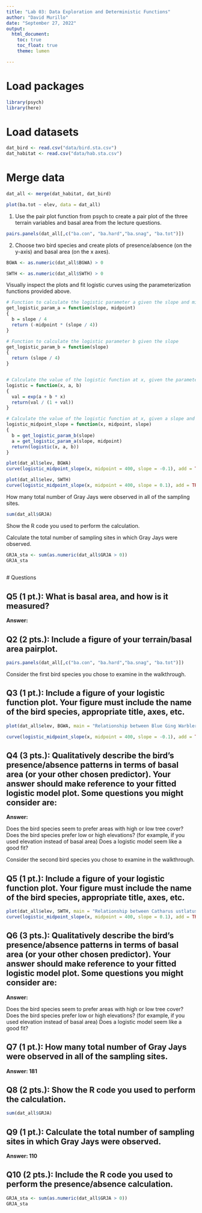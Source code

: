 ```yaml
---
title: "Lab 03: Data Exploration and Deterministic Functions"
author: "David Murillo"
date: "September 27, 2022"
output: 
  html_document:
    toc: true
    toc_float: true
    theme: lumen

---
```


# Load packages
```r
library(psych)
library(here)
```

# Load datasets
```r
dat_bird <- read.csv("data/bird.sta.csv")
dat_habitat <- read.csv("data/hab.sta.csv")

```

# Merge data
```r
dat_all <- merge(dat_habitat, dat_bird)

plot(ba.tot ~ elev, data = dat_all)
```

1. Use the pair plot function from psych to create a pair plot of the three terrain variables and basal area from the lecture questions.
```r

pairs.panels(dat_all[,c("ba.con", "ba.hard","ba.snag", "ba.tot")])

```


2. Choose two bird species and create plots of presence/absence (on the y-axis) and basal area (on the x axes).

```r
BGWA <- as.numeric(dat_all$BGWA) > 0

SWTH <- as.numeric(dat_all$SWTH) > 0
```

Visually inspect the plots and fit logistic curves using the parameterization functions provided above.

```r
# Function to calculate the logistic parameter a given the slope and midpoint
get_logistic_param_a = function(slope, midpoint)
{
  b = slope / 4
  return (-midpoint * (slope / 4))
}

# Function to calculate the logistic parameter b given the slope
get_logistic_param_b = function(slope)
{
  return (slope / 4)
}


# Calculate the value of the logistic function at x, given the parameters a and b.
logistic = function(x, a, b)
{
  val = exp(a + b * x)
  return(val / (1 + val))
}

# Calculate the value of the logistic function at x, given a slope and midpoint.
logistic_midpoint_slope = function(x, midpoint, slope)
{
  b = get_logistic_param_b(slope)
  a = get_logistic_param_a(slope, midpoint)
  return(logistic(x, a, b))
}
```

```r
plot(dat_all$elev, BGWA)
curve(logistic_midpoint_slope(x, midpoint = 400, slope = -0.1), add = TRUE)

plot(dat_all$elev, SWTH)
curve(logistic_midpoint_slope(x, midpoint = 400, slope = 0.1), add = TRUE)
```


 How many total number of Gray Jays were observed in all of the sampling sites.
 
```r
sum(dat_all$GRJA)
```
 Show the R code you used to perform the calculation.
 
 Calculate the total number of sampling sites in which Gray Jays were observed.
 
```r
GRJA_sta <- sum(as.numeric(dat_all$GRJA > 0))
GRJA_sta
 
```
 
 # Questions
 
## Q5 (1 pt.): What is basal area, and how is it measured?
**Answer: **



## Q2 (2 pts.): Include a figure of your terrain/basal area pairplot.
```r
pairs.panels(dat_all[,c("ba.con", "ba.hard","ba.snag", "ba.tot")])
```

Consider the first bird species you chose to examine in the walkthrough.

## Q3 (1 pt.): Include a figure of your logistic function plot. Your figure must include the name of the bird species, appropriate title, axes, etc.

```r
plot(dat_all$elev, BGWA, main = "Relationship between Blue Ging Warbler and elevation", ylab = "Presence/Absence BGWA", xlab = "Elevation")

curve(logistic_midpoint_slope(x, midpoint = 400, slope = -0.1), add = TRUE)

```


## Q4 (3 pts.): Qualitatively describe the bird’s presence/absence patterns in terms of basal area (or your other chosen predictor). Your answer should make reference to your fitted logistic model plot. Some questions you might consider are:

**Answer: **

Does the bird species seem to prefer areas with high or low tree cover?
Does the bird species prefer low or high elevations? (for example, if you used elevation instead of basal area)
Does a logistic model seem like a good fit?


Consider the second bird species you chose to examine in the walkthrough.

## Q5 (1 pt.): Include a figure of your logistic function plot. Your figure must include the name of the bird species, appropriate title, axes, etc.

```r
plot(dat_all$elev, SWTH, main = "Relationship between Catharus ustlatus and elevation", ylab = "Presence/Absence SWTH", xlab = "Elevation")
curve(logistic_midpoint_slope(x, midpoint = 400, slope = 0.1), add = TRUE)
```


## Q6 (3 pts.): Qualitatively describe the bird’s presence/absence patterns in terms of basal area (or your other chosen predictor). Your answer should make reference to your fitted logistic model plot. Some questions you might consider are:

**Answer: **

Does the bird species seem to prefer areas with high or low tree cover?
Does the bird species prefer low or high elevations? (for example, if you used elevation instead of basal area)
Does a logistic model seem like a good fit?


## Q7 (1 pt.): How many total number of Gray Jays were observed in all of the sampling sites.
**Answer: 181**

## Q8 (2 pts.): Show the R code you used to perform the calculation.
```r
sum(dat_all$GRJA)
```


## Q9 (1 pt.): Calculate the total number of sampling sites in which Gray Jays were observed.

**Answer: 110**

## Q10 (2 pts.): Include the R code you used to perform the presence/absence calculation.
```r
GRJA_sta <- sum(as.numeric(dat_all$GRJA > 0))
GRJA_sta
```
